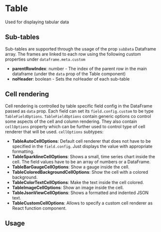 
# Table

Used for displaying tabular data

## Sub-tables

Sub-tables are supported through the usage of the prop `subData` Dataframe array.
The frames are linked to each row using the following custom properties under `dataframe.meta.custom`

- **parentRowIndex**: number - The index of the parent row in the main dataframe (under the `data` prop of the Table component)
- **noHeader**: boolean - Sets the noHeader of each sub-table

## Cell rendering

Cell rendering is controlled by table specific field config in the DataFrame passed as `data` prop. Each field can set its `field.config.custom` to be type `TableFieldOptions`. `TableFieldOptions` contain generic options co control some aspects of the cell and column rendering. They also contain `cellOptions` property which can be further used to control type of cell renderer that will be used. `cellOptions` subtypes:

- **TableAutoCellOptions**: Default cell renderer that does not have to be specified in the `field.config`. Just displays the value with appropriate formatting.
- **TableSparklineCellOptions**: Shows a small, time series chart inside the cell. The field values have to be an array of numbers or a DataFrame.
- **TableBarGaugeCellOptions**: Show a gauge inside the cell.
- **TableColoredBackgroundCellOptions**: Show the cell with a colored background.
- **TableColorTextCellOptions**: Make the text inside the cell colored.
- **TableImageCellOptions**: Show an image inside the cell.
- **TableJsonViewCellOptions**: Shows a formatted and indented JSON text.
- **TableCustomCellOptions**: Allows to specify a custom cell renderer as React function component.

## Usage

<ArgTypes of={Table} />
